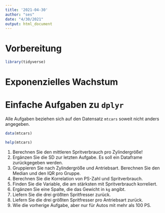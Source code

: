 ```yaml
---
title: '2021-04-30'
author: "ses"
date: "4/30/2021"
output: html_document
---
```





# Vorbereitung


```r
library(tidyverse)
```




# Exponenzielles Wachstum



# Einfache Aufgaben zu `dplyr`

Alle Aufgaben beziehen sich auf den Datensatz `mtcars` soweit nicht anders angegeben.

```r
data(mtcars)
```

```r
help(mtcars)
```





1. Berechnen Sie den mittleren Spritverbrauch pro Zylindergröße!
2. Ergänzen Sie die SD zur letzten Aufgabe. Es soll ein Dataframe zurückgegeben werden.
3. Gruppieren Sie nach Zylindergröße und Antriebsart. Berechnen Sie den Median und den IQR pro Gruppe.
4. Berechnen Sie die Korrelation von PS-Zahl und Spritverbrauch.
5. Finden Sie die Variable, die am stärksten mit Spritverbrauch korreliert.
6. Ergänzen Sie eine Spalte, die das Gewicht in `kg` angibt.
7. Liefern Sie die drei größten Spritfresser zurück.
8. Liefern Sie die drei größten Spritfresser pro Antriebsart zurück.
9. Wie die vorherige Aufgabe, aber nur für Autos mit mehr als 100 PS.





